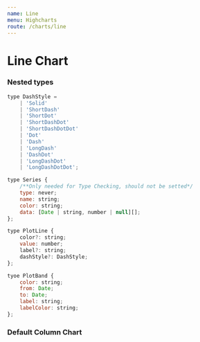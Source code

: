 ```yaml
---
name: Line
menu: Highcharts
route: /charts/line
---
```



# Line Chart

<Props of={Line} />

### Nested types

```js
type DashStyle =
	| 'Solid'
	| 'ShortDash'
	| 'ShortDot'
	| 'ShortDashDot'
	| 'ShortDashDotDot'
	| 'Dot'
	| 'Dash'
	| 'LongDash'
	| 'DashDot'
	| 'LongDashDot'
	| 'LongDashDotDot';
```

```js
type Series {
	/**Only needed for Type Checking, should not be setted*/
	type: never;
	name: string;
	color: string;
	data: [Date | string, number | null][];
};
```

```js
type PlotLine {
	color?: string;
	value: number;
	label?: string;
	dashStyle?: DashStyle;
};
```

```js
tyoe PlotBand {
	color: string;
	from: Date;
	to: Date;
	label: string;
	labelColor: string;
};
```

### Default Column Chart

<Playground>
	<Line
		type="datetime"
		showExportMenu
		series={[
			{
				name: 'Legend of Chart 1',
				color: 'lightblue',
				data: [
					[new Date(2019, 1, 1), 29.9],
					[new Date(2019, 2, 1), null],
					[new Date(2019, 3, 1), 30.4],
					[new Date(2019, 4, 1), 40.4],
					[new Date(2019, 5, 1), 50.4],
					[new Date(2019, 6, 1), 60.4],
					[new Date(2019, 7, 1), 70.4],
					[new Date(2019, 8, 1), 80.4],
					[new Date(2019, 9, 1), null],
					[new Date(2019, 10, 1), 75],
					[new Date(2019, 11, 1), 65],
					[new Date(2019, 12, 1), null]
				]
			}
		]}
		plotLines={[{color: 'red', value: 25, label: 'Label text'}]}
		plotBands={[
			{color: '#4a919e', label: 'Quarter 1', from: new Date(2019, 1, 1), to: new Date(2019, 4, 1)},
			{color: '#bed3c3', label: 'Quarter 2', from: new Date(2019, 4, 1), to: new Date(2019, 7, 1)},
			{color: '#b7caca', label: 'Quarter 3', from: new Date(2019, 7, 1), to: new Date(2019, 10, 1)},
			{
				color: '#F2F2F2',
				label: 'Quarter 4',
				labelColor: '#808080',
				from: new Date(2019, 10, 1),
				to: new Date(2019, 12, 31)
			}
		]}
	/>
</Playground>

<Playground>
	<Line
		type="category"
		showLegend
		series={[
			{
				name: 'Legend of Chart 2',
				color: 'lightgrey',
				data: [
					['Jan', 35],
					['Feb', 61.5],
					['Mar', 136.4],
					['Apr', 126.4],
					['May', 146.4],
					['Jun', 166.4],
					['Jul', 156.4],
					['Aug', 186.4],
					['Sep', 116.4],
					['Oct', 86.4],
					['Nov', 133.4],
					['Dec', 124.4]
				]
			}
		]}
		plotLines={[{color: '#228fc9', value: 30, label: 'Label text'}]}
	/>
</Playground>
